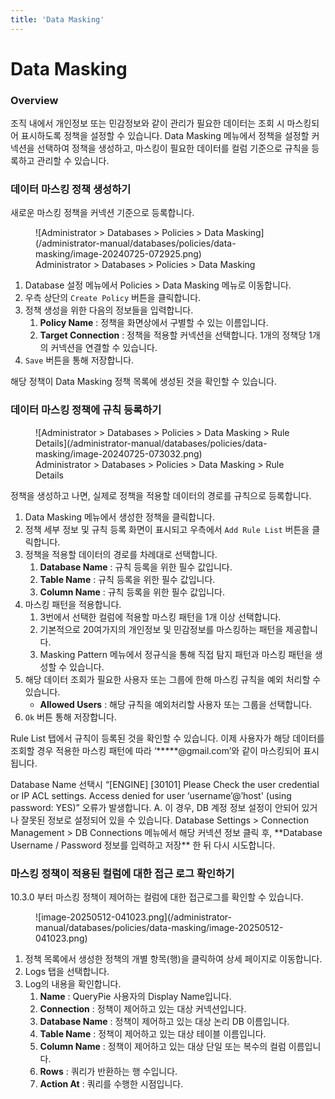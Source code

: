 ```yaml
---
title: 'Data Masking'
---
```



# Data Masking

### Overview

조직 내에서 개인정보 또는 민감정보와 같이 관리가 필요한 데이터는 조회 시 마스킹되어 표시하도록 정책을 설정할 수 있습니다. Data Masking 메뉴에서 정책을 설정할 커넥션을 선택하여 정책을 생성하고, 마스킹이 필요한 데이터를 컬럼 기준으로 규칙을 등록하고 관리할 수 있습니다.


### 데이터 마스킹 정책 생성하기

새로운 마스킹 정책을 커넥션 기준으로 등록합니다.

<figure data-layout="center" data-align="center">
![Administrator &gt; Databases &gt; Policies &gt; Data Masking](/administrator-manual/databases/policies/data-masking/image-20240725-072925.png)
<figcaption>
Administrator &gt; Databases &gt; Policies &gt; Data Masking
</figcaption>
</figure>

1. Database 설정 메뉴에서 Policies &gt; Data Masking 메뉴로 이동합니다.
2. 우측 상단의 `Create Policy` 버튼을 클릭합니다.
3. 정책 생성을 위한 다음의 정보들을 입력합니다.
    1.  **Policy Name**  : 정책을 화면상에서 구별할 수 있는 이름입니다.
    2.  **Target Connection**  : 정책을 적용할 커넥션을 선택합니다. 1개의 정책당 1개의 커넥션을 연결할 수 있습니다.
4. `Save` 버튼을 통해 저장합니다.

해당 정책이 Data Masking 정책 목록에 생성된 것을 확인할 수 있습니다.


### 데이터 마스킹 정책에 규칙 등록하기

<figure data-layout="center" data-align="center">
![Administrator &gt; Databases &gt; Policies &gt; Data Masking &gt; Rule Details](/administrator-manual/databases/policies/data-masking/image-20240725-073032.png)
<figcaption>
Administrator &gt; Databases &gt; Policies &gt; Data Masking &gt; Rule Details
</figcaption>
</figure>

정책을 생성하고 나면, 실제로 정책을 적용할 데이터의 경로를 규칙으로 등록합니다.

1. Data Masking 메뉴에서 생성한 정책을 클릭합니다.
2. 정책 세부 정보 및 규칙 등록 화면이 표시되고 우측에서 `Add Rule List` 버튼을 클릭합니다.
3. 정책을 적용할 데이터의 경로를 차례대로 선택합니다. 
    1.  **Database Name**  : 규칙 등록을 위한 필수 값입니다.
    2.  **Table Name**  : 규칙 등록을 위한 필수 값입니다. 
    3.  **Column Name**  : 규칙 등록을 위한 필수 값입니다. 
4. 마스킹 패턴을 적용합니다.
    1. 3번에서 선택한 컬럼에 적용할 마스킹 패턴을 1개 이상 선택합니다.
    2. 기본적으로 20여가지의 개인정보 및 민감정보를 마스킹하는 패턴을 제공합니다.
    3. Masking Pattern 메뉴에서 정규식을 통해 직접 탐지 패턴과 마스킹 패턴을 생성할 수 있습니다.
5. 해당 데이터 조회가 필요한 사용자 또는 그룹에 한해 마스킹 규칙을 예외 처리할 수 있습니다. 
    *  **Allowed Users**  : 해당 규칙을 예외처리할 사용자 또는 그룹을 선택합니다.
6. `Ok` 버튼 통해 저장합니다.

Rule List 탭에서 규칙이 등록된 것을 확인할 수 있습니다. 이제 사용자가 해당 데이터를 조회할 경우 적용한 마스킹 패턴에 따라 ‘*****@gmail.com’와 같이 마스킹되어 표시됩니다.


<Callout type="important">
Database Name 선택시 “[ENGINE] [30101] Please Check the user credential or IP ACL settings. Access denied for user ‘username’@’host' (using password: YES)” 오류가 발생합니다.
A. 이 경우, DB 계정 정보 설정이 안되어 있거나 잘못된 정보로 설정되어 있을 수 있습니다. Database Settings &gt; Connection Management &gt; DB Connections 메뉴에서 해당 커넥션 정보 클릭 후,  **Database Username / Password 정보를 입력하고 저장** 한 뒤 다시 시도합니다.
</Callout>

### 마스킹 정책이 적용된 컬럼에 대한 접근 로그 확인하기

<Callout type="info">
10.3.0 부터 마스킹 정책이 제어하는 컬럼에 대한 접근로그를 확인할 수 있습니다.
</Callout>

<figure data-layout="center" data-align="center">
![image-20250512-041023.png](/administrator-manual/databases/policies/data-masking/image-20250512-041023.png)
</figure>

1. 정책 목록에서 생성한 정책의 개별 항목(행)을 클릭하여 상세 페이지로 이동합니다.
2. Logs 탭을 선택합니다.
3. Log의 내용을 확인합니다.
    1.  **Name** : QueryPie 사용자의 Display Name입니다.
    2.  **Connection**  : 정책이 제어하고 있는 대상 커넥션입니다.
    3.  **Database Name** : 정책이 제어하고 있는 대상 논리 DB 이름입니다.
    4.  **Table Name**  : 정책이 제어하고 있는 대상 테이블 이름입니다.
    5.  **Column Name**  : 정책이 제어하고 있는 대상 단일 또는 복수의 컬럼 이름입니다.
    6.  **Rows**  : 쿼리가 반환하는 행 수입니다.
    7.  **Action At**  : 쿼리를 수행한 시점입니다.

